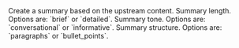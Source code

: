 <ParamField query="summary" type="bool" default="false">
    Create a summary based on the upstream content.
</ParamField>

<ParamField query="summaryLength" type="string" default="brief">
    Summary length. Options are: `brief` or `detailed`.
</ParamField>

<ParamField query="summaryTone" type="string" default="conversational">
    Summary tone. Options are: `conversational` or `informative`.
</ParamField>

<ParamField query="summaryStructure" type="string" default="paragraphs">
    Summary structure. Options are: `paragraphs` or `bullet_points`.
</ParamField>